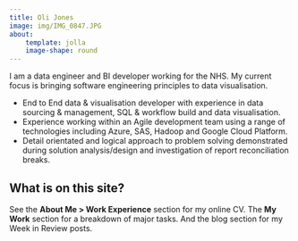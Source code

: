 ```yaml
---
title: Oli Jones
image: img/IMG_0847.JPG
about:
    template: jolla
    image-shape: round
---
```


I am a data engineer and BI developer working for the NHS. 
My current focus is bringing software engineering principles to data visualisation.

- End to End data & visualisation developer with experience in data sourcing & management, SQL & workflow build and data visualisation.
- Experience working within an Agile development team using a range of technologies including Azure, SAS, Hadoop and Google Cloud Platform.
- Detail orientated and logical approach to problem solving demonstrated during solution analysis/design and investigation of report reconciliation breaks.

## What is on this site?

See the **About Me > Work Experience** section for my online CV.
The **My Work** section for a breakdown of major tasks.
And the blog section for my Week in Review posts.
